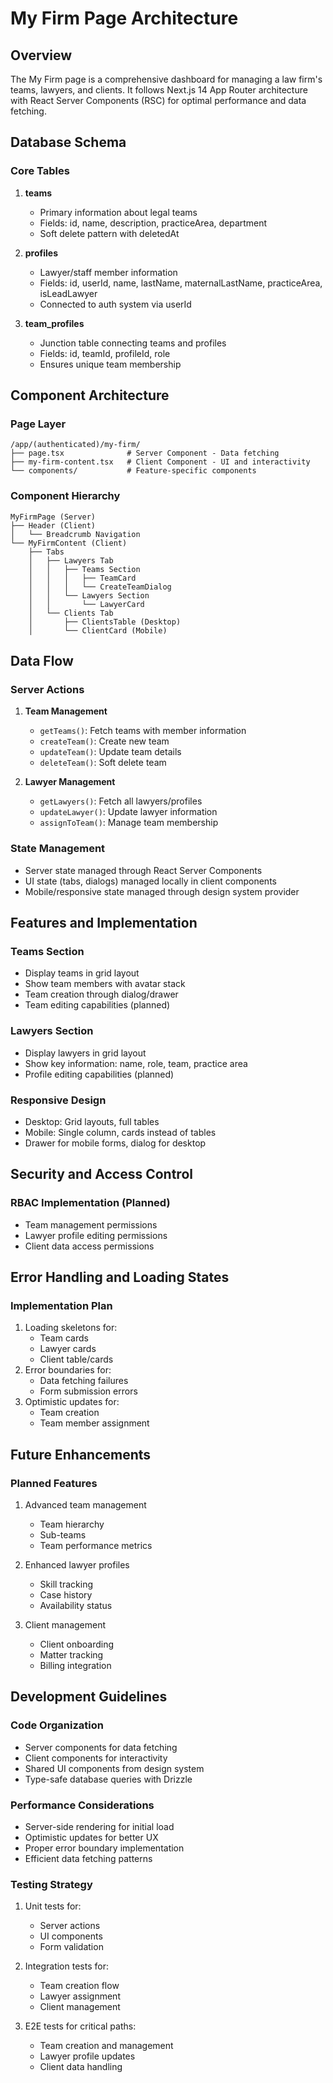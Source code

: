 # My Firm Page Architecture

## Overview
The My Firm page is a comprehensive dashboard for managing a law firm's teams, lawyers, and clients. It follows Next.js 14 App Router architecture with React Server Components (RSC) for optimal performance and data fetching.

## Database Schema

### Core Tables
1. **teams**
   - Primary information about legal teams
   - Fields: id, name, description, practiceArea, department
   - Soft delete pattern with deletedAt

2. **profiles**
   - Lawyer/staff member information
   - Fields: id, userId, name, lastName, maternalLastName, practiceArea, isLeadLawyer
   - Connected to auth system via userId

3. **team_profiles**
   - Junction table connecting teams and profiles
   - Fields: id, teamId, profileId, role
   - Ensures unique team membership

## Component Architecture

### Page Layer
```
/app/(authenticated)/my-firm/
├── page.tsx              # Server Component - Data fetching
├── my-firm-content.tsx   # Client Component - UI and interactivity
└── components/           # Feature-specific components
```

### Component Hierarchy
```
MyFirmPage (Server)
├── Header (Client)
│   └── Breadcrumb Navigation
└── MyFirmContent (Client)
    ├── Tabs
    │   ├── Lawyers Tab
    │   │   ├── Teams Section
    │   │   │   ├── TeamCard
    │   │   │   └── CreateTeamDialog
    │   │   └── Lawyers Section
    │   │       └── LawyerCard
    │   └── Clients Tab
    │       ├── ClientsTable (Desktop)
    │       └── ClientCard (Mobile)
```

## Data Flow

### Server Actions
1. **Team Management**
   - `getTeams()`: Fetch teams with member information
   - `createTeam()`: Create new team
   - `updateTeam()`: Update team details
   - `deleteTeam()`: Soft delete team

2. **Lawyer Management**
   - `getLawyers()`: Fetch all lawyers/profiles
   - `updateLawyer()`: Update lawyer information
   - `assignToTeam()`: Manage team membership

### State Management
- Server state managed through React Server Components
- UI state (tabs, dialogs) managed locally in client components
- Mobile/responsive state managed through design system provider

## Features and Implementation

### Teams Section
- Display teams in grid layout
- Show team members with avatar stack
- Team creation through dialog/drawer
- Team editing capabilities (planned)

### Lawyers Section
- Display lawyers in grid layout
- Show key information: name, role, team, practice area
- Profile editing capabilities (planned)

### Responsive Design
- Desktop: Grid layouts, full tables
- Mobile: Single column, cards instead of tables
- Drawer for mobile forms, dialog for desktop

## Security and Access Control

### RBAC Implementation (Planned)
- Team management permissions
- Lawyer profile editing permissions
- Client data access permissions

## Error Handling and Loading States

### Implementation Plan
1. Loading skeletons for:
   - Team cards
   - Lawyer cards
   - Client table/cards
2. Error boundaries for:
   - Data fetching failures
   - Form submission errors
3. Optimistic updates for:
   - Team creation
   - Team member assignment

## Future Enhancements

### Planned Features
1. Advanced team management
   - Team hierarchy
   - Sub-teams
   - Team performance metrics

2. Enhanced lawyer profiles
   - Skill tracking
   - Case history
   - Availability status

3. Client management
   - Client onboarding
   - Matter tracking
   - Billing integration

## Development Guidelines

### Code Organization
- Server components for data fetching
- Client components for interactivity
- Shared UI components from design system
- Type-safe database queries with Drizzle

### Performance Considerations
- Server-side rendering for initial load
- Optimistic updates for better UX
- Proper error boundary implementation
- Efficient data fetching patterns

### Testing Strategy
1. Unit tests for:
   - Server actions
   - UI components
   - Form validation

2. Integration tests for:
   - Team creation flow
   - Lawyer assignment
   - Client management

3. E2E tests for critical paths:
   - Team creation and management
   - Lawyer profile updates
   - Client data handling
